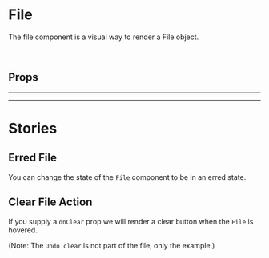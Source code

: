 
<Meta title="Components/File" of={File} />

# File

<Canvas>
  <Story id="components-file--basic" />
</Canvas>

The file component is a visual way to render a File object.

<br />

## Props

<ArgsTable of={File} />

<hr /><hr />

# Stories

## Erred File

<Canvas>
  <Story id="components-file--erred" />
</Canvas>

You can change the state of the `File` component to be in an erred state.

## Clear File Action

<Canvas>
  <Story id="components-file--on-clear" />
</Canvas>

If you supply a `onClear` prop we will render a clear button when the `File` is hovered.

(Note: The `Undo clear` is not part of the file, only the example.)